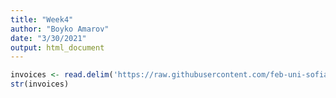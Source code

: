 ```yaml
---
title: "Week4"
author: "Boyko Amarov"
date: "3/30/2021"
output: html_document
---
```


```r
invoices <- read.delim('https://raw.githubusercontent.com/feb-uni-sofia/econometrics2020-solutions/master/data/invoices.txt')
str(invoices)
```
